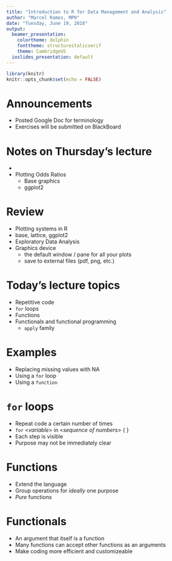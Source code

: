 ```yaml
---
title: "Introduction to R for Data Management and Analysis"
author: "Marcel Ramos, MPH"
date: "Tuesday, June 19, 2018"
output:
  beamer_presentation:
    colortheme: dolphin
    fonttheme: structureitalicserif
    theme: CambridgeUS
  ioslides_presentation: default
---
```


```r
library(knitr)
knitr::opts_chunk$set(echo = FALSE)
```

# Announcements

* Posted Google Doc for terminology
* Exercises will be submitted on BlackBoard

# Notes on Thursday's lecture

* [\color{blue}{Interactivity}](http://mramos.shinyapps.io/obView)
* Plotting Odds Ratios
    * Base graphics
    * ggplot2

# Review

* Plotting systems in R
* base, lattice, ggplot2
* Exploratory Data Analysis
* Graphics device
    * the default window / pane for all your plots
    * save to external files (pdf, png, etc.)


# Today's lecture topics

* Repetitive code
* `for` loops
* Functions
* Functionals and functional programming
    * `apply` family

# Examples

* Replacing missing values with NA
* Using a `for` loop
* Using a `function`

# `for` loops

* Repeat code a certain number of times
* `for` <_variable_> in <_sequence of numbers_> {  }
* Each step is visible
* Purpose may not be immediately clear

# Functions

* Extend the language
* Group operations for _ideally_ one purpose
* _Pure_ functions

# Functionals

* An argument that itself is a function
* Many functions can accept other functions as an arguments
* Make coding more efficient and customizeable

